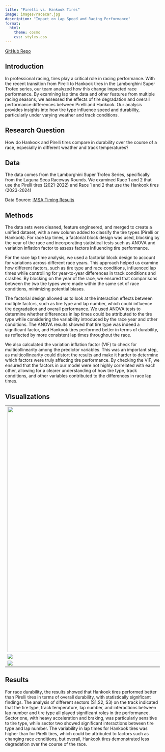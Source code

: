 ```yaml
---
title: "Pirelli vs. Hankook Tires"
image: images/racecar.jpg
description: "Impact on Lap Speed and Racing Performance"
format:
  html:
    theme: cosmo
    css: styles.css
---
```


[GitHub Repo](https://github.com/kalio8/Pirelli-vs-Hankook-)

## Introduction

In professional racing, tires play a critical role in racing performance. With the recent transition from Pirelli to Hankook tires in the Lamborghini Super Trofeo series, our team analyzed how this change impacted race performance. By examining lap time data and other features from multiple racing seasons, we assessed the effects of tire degradation and overall performance differences between Pirelli and Hankook. Our analysis provides insights into how tire type influence speed and durability, particularly under varying weather and track conditions.

## Research Question

How do Hankook and Pirelli tires compare in durability over the course of a race, especially in different weather and track temperatures?

## Data

The data comes from the Lamborghini Super Trofeo Series, specifically from the Laguna Seca Raceway Rounds. We examined Race 1 and 2 that use the Pirelli tires (2021-2022) and Race 1 and 2 that use the Hankook tires (2023-2024)

Data Source: [IMSA Timing Results](https://imsa.results.alkamelcloud.com/)

## Methods

The data sets were cleaned, feature engineered, and merged to create a unified dataset, with a new column added to classify the tire types (Pirelli or Hankook). For race lap times, a factorial block design was used, blocking by the year of the race and incorporating statistical tests such as ANOVA and variation inflation factor to assess factors influencing tire performance.

For the race lap time analysis, we used a factorial block design to account for variations across different race years. This approach helped us examine how different factors, such as tire type and race conditions, influenced lap times while controlling for year-to-year differences in track conditions and crashes. By blocking on the year of the race, we ensured that comparisons between the two tire types were made within the same set of race conditions, minimizing potential biases.

The factorial design allowed us to look at the interaction effects between multiple factors, such as tire type and lap number, which could influence tire degradation and overall performance. We used ANOVA tests to determine whether differences in lap times could be attributed to the tire type while considering the variability introduced by the race year and other conditions. The ANOVA results showed that tire type was indeed a significant factor, and Hankook tires performed better in terms of durability, as reflected by more consistent lap times throughout the race.

We also calculated the variation inflation factor (VIF) to check for multicollinearity among the predictor variables. This was an important step, as multicollinearity could distort the results and make it harder to determine which factors were truly affecting tire performance. By checking the VIF, we ensured that the factors in our model were not highly correlated with each other, allowing for a clearer understanding of how tire type, track conditions, and other variables contributed to the differences in race lap times.

## Visualizations

|                                   |                      |
|-----------------------------------|----------------------|
| ![](images/g11p.jpg){width="799"} | ![](images/g11h.jpg) |
| ![](images/g3.jpg)                | ![](images/g4.jpg)   |
| ![](images/g2.jpg)                | ![](images/g1.jpg)   |

## Results

For race durability, the results showed that Hankook tires performed better than Pirelli tires in terms of overall durability, with statistically significant findings. The analysis of different sectors (S1,S2, S3) on the track indicated that the tire type, track temperature, lap number, and interactions between lap number and tire type all played significant roles in tire performance. Sector one, with heavy acceleration and braking, was particularly sensitive to tire type, while sector two showed significant interactions between tire type and lap number. The variability in lap times for Hankook tires was higher than for Pirelli tires, which could be attributed to factors such as changing race conditions, but overall, Hankook tires demonstrated less degradation over the course of the race.

